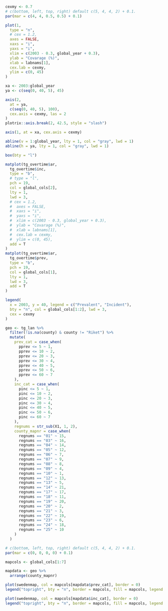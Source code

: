 ```r
cexmy <- 0.7
# c(bottom, left, top, right) default c(5, 4, 4, 2) + 0.1.
par(mar = c(4, 4, 0.5, 0.5) + 0.1)

plot(1,
  type = "n",
  # cex = 1.2,
  axes = FALSE,
  xaxs = "i",
  yaxs = "i",
  xlim = c(2003 - 0.3, global_year + 0.3),
  ylab = "Covarage (%)",
  xlab = labnams[1],
  cex.lab = cexmy,
  ylim = c(0, 45)
)

xa <- 2003:global_year
ya <- c(seq(0, 40, 5), 45)

axis(2,
  at = ya,
  c(seq(0, 40, 5), 100),
  cex.axis = cexmy, las = 2
)
plotrix::axis.break(2, 42.5, style = "slash")

axis(1, at = xa, cex.axis = cexmy)

abline(v = 1:global_year, lty = 1, col = "gray", lwd = 1)
abline(h = ya, lty = 1, col = "gray", lwd = 1)

box(bty = "l")

matplot(tg_overtime$ar,
  tg_overtime$inc,
  type = "b",
  # type = "l",
  pch = 19,
  col = global_cols[2],
  lty = 1,
  lwd = 3,
  # cex = 1.2,
  #  axes = FALSE,
  #  xaxs = "i",
  #  yaxs = "i",
  #  xlim = c(2003 - 0.3, global_year + 0.3),
  #  ylab = "Covarage (%)",
  #  xlab = labnams[1],
  #  cex.lab = cexmy,
  #  ylim = c(0, 45),
  add = T
)
matplot(tg_overtime$ar,
  tg_overtime$prev,
  type = "b",
  pch = 19,
  col = global_cols[1],
  lty = 1,
  lwd = 3,
  add = T
)

legend(
  x = 2003, y = 40, legend = c("Prevalent", "Incident"),
  bty = "n", col = global_cols[1:2], lwd = 3,
  cex = cexmy
)
```

\clearpage

```r
geo <- tg_lan %>%
  filter(!is.na(county) & county != "Riket") %>%
  mutate(
    prev_cat = case_when(
      pprev <= 5 ~ 1,
      pprev <= 10 ~ 2,
      pprev <= 20 ~ 3,
      pprev <= 30 ~ 4,
      pprev <= 40 ~ 5,
      pprev <= 50 ~ 6,
      pprev <= 60 ~ 7
    ),
    inc_cat = case_when(
      pinc <= 5 ~ 1,
      pinc <= 10 ~ 2,
      pinc <= 20 ~ 3,
      pinc <= 30 ~ 4,
      pinc <= 40 ~ 5,
      pinc <= 50 ~ 6,
      pinc <= 60 ~ 7
    ),
    regnums = str_sub(X1, 1, 2),
    county_mapnr = case_when(
      regnums == "01" ~ 15,
      regnums == "03" ~ 16,
      regnums == "04" ~ 14,
      regnums == "05" ~ 12,
      regnums == "06" ~ 7,
      regnums == "07" ~ 9,
      regnums == "08" ~ 8,
      regnums == "09" ~ 4,
      regnums == "10" ~ 1,
      regnums == "12" ~ 13,
      regnums == "13" ~ 5,
      regnums == "14" ~ 21,
      regnums == "17" ~ 17,
      regnums == "18" ~ 11,
      regnums == "19" ~ 20,
      regnums == "20" ~ 2,
      regnums == "21" ~ 3,
      regnums == "22" ~ 19,
      regnums == "23" ~ 6,
      regnums == "24" ~ 18,
      regnums == "25" ~ 10
    )
  )
```

```r
# c(bottom, left, top, right) default c(5, 4, 4, 2) + 0.1.
par(mar = c(0, 0, 0, 0) + 0.1)

mapcols <- global_cols[1:7]

mapdata <- geo %>%
  arrange(county_mapnr)

plot(swedenmap, col = mapcols[mapdata$prev_cat], border = 0)
legend("topright", bty = "n", border = mapcols, fill = mapcols, legend = c("0-5%", "6-10%", "11-20%", "21-30%", "31-40%", "41-50%", "51-60%"))

plot(swedenmap, col = mapcols[mapdata$inc_cat], border = 0)
legend("topright", bty = "n", border = mapcols, fill = mapcols, legend = c("0-5%", "6-10%", "11-20%", "21-30%", "31-40%", "41-50%", "51-60%"))
```
